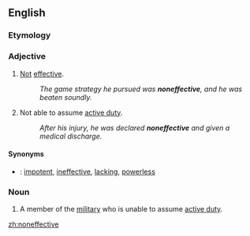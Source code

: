 ==English==

===Etymology===
{{prefix|non|effective}}

===Adjective===
{{en-adj}}

# {{comparable}} [[not|Not]] [[effective]].
#:''The game strategy he pursued was '''noneffective''', and he was beaten soundly.''
# {{notcomparable}} {{context|military}} Not able to assume [[active duty]].
#:''After his injury, he was declared '''noneffective''' and given a medical discharge.''

====Synonyms====
* {{sense|not effective}}: [[impotent]], [[ineffective]], [[lacking]], [[powerless]]

===Noun===
{{en-noun}}

# A member of the [[military]] who is unable to assume [[active duty]].

[[zh:noneffective]]